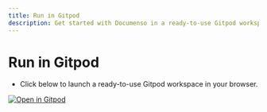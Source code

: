 ```yaml
---
title: Run in Gitpod
description: Get started with Documenso in a ready-to-use Gitpod workspace in your browser.
---
```


# Run in Gitpod

- Click below to launch a ready-to-use Gitpod workspace in your browser.

[![Open in Gitpod](https://gitpod.io/button/open-in-gitpod.svg)](https://gitpod.io/#https://github.com/documenso/documenso)
